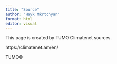 ```yaml
---
title: "Source"
author: "Hayk Mkrtchyan"
format: html
editor: visual
---
```




This page is created by TUMO Climatenet sources. 

https://climatenet.am/en/           


 TUMO©   


